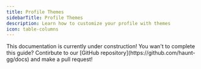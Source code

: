 ```yaml
---
title: Profile Themes
sidebarTitle: Profile Themes
description: Learn how to customize your profile with themes
icon: table-columns
---
```


<Warning>
    This documentation is currently under construction! You wan't to complete this guide? Contirbute to our [GitHub repository](https://github.com/haunt-gg/docs) and make a pull request!
</Warning>